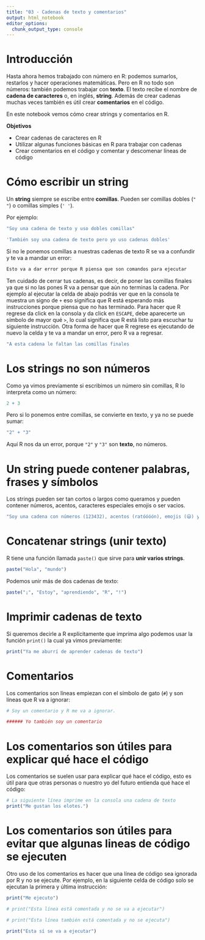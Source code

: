 ```yaml
---
title: "03 - Cadenas de texto y comentarios"
output: html_notebook
editor_options: 
  chunk_output_type: console
---
```


# Introducción

Hasta ahora hemos trabajado con número en R: podemos sumarlos, restarlos y hacer operaciones matemáticas. Pero en R no todo son números: también podemos trabajar con **texto**. El texto recibe el nombre de **cadena de caracteres** o, en inglés, **string**. Además de crear cadenas muchas veces también es útil crear **comentarios** en el código.

En este notebook vemos cómo crear strings y comentarios en R.

**Objetivos**

-   Crear cadenas de caracteres en R
-   Utilizar algunas funciones básicas en R para trabajar con cadenas
-   Crear comentarios en el código y comentar y descomenar líneas de código

# Cómo escribir un string

Un **string** siempre se escribe entre **comillas**. Pueden ser comillas dobles (`" "`) o comillas simples (`' '`).

Por ejemplo:

```r

"Soy una cadena de texto y uso dobles comillas"

'También soy una cadena de texto pero yo uso cadenas dobles'

```

Si no le ponemos comillas a nuestras cadenas de texto R se va a confundir y te va a mandar un error:

```r


Esto va a dar error porque R piensa que son comandos para ejecutar

```

Ten cuidado de cerrar tus cadenas, es decir, de poner las comillas finales ya que si no las pones R va a pensar que aún no terminas la cadena. Por ejemplo al ejecutar la celda de abajo podrás ver que en la consola te muestra un signo de `+` eso significa que R está esperando más instrucciones porque piensa que no has terminado. Para hacer que R regrese da click en la consola y da click en `ESCAPE`, debe aparecerte un símbolo de mayor qué `>`, lo cual significa que R está listo para escuchar tu siguiente instrucción. Otra forma de hacer que R regrese es ejecutando de nuevo la celda y te va a mandar un error, pero R va a regresar.

```r

"A esta cadena le faltan las comillas finales

```

# Los strings no son números

Como ya vimos previamente si escribimos un número sin comillas, R lo interpreta como un número:

```r

2 + 3

```

Pero si lo ponemos entre comillas, se convierte en texto, y ya no se puede sumar:

```r

"2" + "3"

```

Aquí R nos da un error, porque `"2"` y `"3"` son **texto**, no números.

# Un string puede contener palabras, frases y símbolos

Los strings pueden ser tan cortos o largos como queramos y pueden contener números, acentos, caracteres especiales emojis o ser vacios.

```r

"Soy una cadena con números (123432), acentos (ratóóóón), emojis (😃) y caracteres especiales (¡!?#$$%^)"

```

# Concatenar strings (unir texto)

R tiene una función llamada `paste()` que sirve para **unir varios strings**.

```r

paste("Hola", "mundo")

```

Podemos unir más de dos cadenas de texto:

```r

paste("¡", "Estoy", "aprendiendo", "R", "!")

```

# Imprimir cadenas de texto

Si queremos decirle a R explícitamente que imprima algo podemos usar la función `print()` la cual ya vimos previamente:

```r
print("Ya me aburrí de aprender cadenas de texto")
```

# Comentarios

Los comentarios son líneas empiezan con el símbolo de gato (`#`) y son líneas que R va a ignorar:

```r

# Soy un comentario y R me va a ignorar.

###### Yo también soy un comentario

```

# Los comentarios son útiles para explicar qué hace el código

Los comentarios se suelen usar para explicar qué hace el código, esto es útil para que otras personas o nuestro yo del futuro entienda qué hace el código:

```r
# La siguiente línea imprime en la consola una cadena de texto
print("Me gustan los elotes.")

```

# Los comentarios son útiles para evitar que algunas lineas de código se ejecuten

Otro uso de los comentarios es hacer que una línea de código sea ignorada por R y no se ejecute. Por ejemplo, en la siguiente celda de código solo se ejecutan la primera y última instrucción:

```r
print("Me ejecuto")

# print("Esta línea está comentada y no se va a ejecutar")

# print("Esta línea también está comentada y no se ejecuta")

print("Esta sí se va a ejecutar")

```
